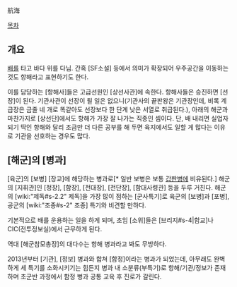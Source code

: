 航海

[[목차]]
== 개요 ==
[[선박|배]]를 타고 바다 위를 다님. 간혹 [SF소설] 등에서 의미가 확장되어 우주공간을 이동하는 것도 항해라고 표현하기도 한다.

이를 담당하는 [항해사]들은 고급선원인 [상선사관]에 속한다. 항해사들은 승진하면 [선장]이 된다. 기관사관이 선장이 될 일은 없으니(기관사의 끝판왕은 기관장인데, 비록 계급장은 금줄 네 개로 똑같아도 선장보다 한 단계 낮은 서열로 취급된다.), 아래의 해군과 마찬가지로 [상선단]에서도 항해가 가장 잘 나가는 직종인 셈이다. 단, 배 내리면 실업자 되기 딱인 항해와 달리 조금만 더 다른 공부를 해 두면 육지에서도 일할 게 많다는 이유로 기관을 선호하는 경우도 많다.

== [해군]의 [병과] ==
[육군]의 [보병] [장교]에 해당하는 병과로[* 일반 보병은 보통 [[갑판병]]에 비유된다.] 해군의 [지휘관]인 [정장], [함장], [전대장], [전단장], [함대사령관] 등을 두루 거친다. 해군의 [wiki:"제독#s-2.2" 제독]을 가장 많이 점하는 [군사특기]로 육군의 [보병]과 [포병], 공군의 [wiki:"조종#s-2" 조종] 특기와 비견할 만하다.

기본적으로 배를 운용하는 일을 하게 되며, 초임 [소위]들은 [브리지#s-4|함교]나 CIC(전투정보실)에서 근무하게 된다.

역대 [해군참모총장]의 대다수는 항해 병과라고 봐도 무방하다.

2013년부터 [기관], [정보] 병과와 합쳐 [함정]이라는 병과가 되었는데, 아무래도 완벽하게 세 특기를 소화시키기는 힘든지 병과 내 소분류(부특기)로 항해/기관/정보가 존재하며 초군반 과정에서 함정 병과 공통 교육 후 진로가 갈린다.

